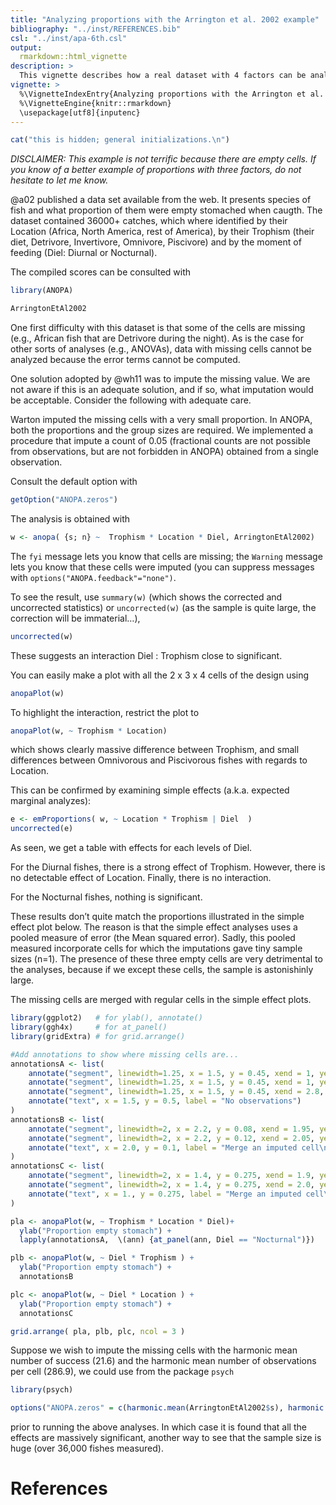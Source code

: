 ```yaml
---
title: "Analyzing proportions with the Arrington et al. 2002 example"
bibliography: "../inst/REFERENCES.bib"
csl: "../inst/apa-6th.csl"
output: 
  rmarkdown::html_vignette
description: >
  This vignette describes how a real dataset with 4 factors can be analyzed.
vignette: >
  %\VignetteIndexEntry{Analyzing proportions with the Arrington et al. 2002 example}
  %\VignetteEngine{knitr::rmarkdown}
  \usepackage[utf8]{inputenc}
---
```


```r
cat("this is hidden; general initializations.\n")
```

_DISCLAIMER: This example is not terrific because there are empty cells. If you know 
of a better example of proportions with three factors, do not hesitate to let me know._

@a02 published a data set available from the web.
It presents species of fish and what proportion of them were empty stomached 
when caugth. The dataset contained 36000+ catches, which where identified by
their Location (Africa, North America, rest of America), by their Trophism
(their diet, Detrivore, Invertivore, Omnivore, Piscivore) and by the moment
of feeding (Diel: Diurnal or Nocturnal).

The compiled scores can be consulted with
```r
library(ANOPA)

ArringtonEtAl2002
```

One first difficulty with this dataset is that some of the cells are missing
(e.g., African fish that are Detrivore during the night). As is the case for 
other sorts of analyses (e.g., ANOVAs), data with missing cells cannot be 
analyzed because the error terms cannot be computed.

One solution adopted by @wh11 was to impute the missing
value. We are not aware if this is an adequate solution, and if so, what imputation
would be acceptable. Consider the following with adequate care.

Warton imputed the missing cells with a very small proportion. In ANOPA, both the 
proportions and the group sizes are required. We implemented a procedure that 
impute a count of 0.05 (fractional counts are not possible from observations, but
are not forbidden in ANOPA) obtained from a single observation.

Consult the default option with 

```r
getOption("ANOPA.zeros")
```

The analysis is obtained with

```r
w <- anopa( {s; n} ~  Trophism * Location * Diel, ArringtonEtAl2002)
```

The `fyi` message lets you know that cells are missing; the `Warning` message lets you 
know that these cells were imputed (you can suppress messages with 
`options("ANOPA.feedback"="none")`.

To see the result, use `summary(w)` (which shows the corrected and uncorrected statistics)
or `uncorrected(w)` (as the sample is quite large, the correction will be immaterial...), 

```r
uncorrected(w)
```

 
These suggests an interaction Diel : Trophism close to significant.

You can easily make a plot with all the 2 x 3 x 4 cells of the design using

```r
anopaPlot(w)
```


To highlight the interaction, restrict the plot to

```r
anopaPlot(w, ~ Trophism * Location)
```

which shows clearly massive difference between Trophism, and small differences between
Omnivorous and Piscivorous fishes with regards to Location.

This can be confirmed by examining simple effects (a.k.a. expected marginal analyzes):

```r
e <- emProportions( w, ~ Location * Trophism | Diel  ) 
uncorrected(e)
```

As seen, we get a table with effects for each levels of Diel.

For the Diurnal fishes, there is a strong effect of Trophism. However, there is
no detectable effect of Location. Finally, there is no interaction.

For the Nocturnal fishes, nothing is significant.

These results don't quite match the proportions illustrated in the simple effect 
plot below. The reason is that the simple effect analyses uses a pooled 
measure of error (the Mean squared error). Sadly, this pooled measured 
incorporate cells for which the imputations gave tiny sample sizes (n=1).
The presence of these three empty cells are very detrimental to the analyses,
because if we except these cells, the sample is astonishinly large.



The missing cells are merged with regular cells in the simple effect plots. 

```r
library(ggplot2)   # for ylab(), annotate()
library(ggh4x)     # for at_panel()
library(gridExtra) # for grid.arrange()

#Add annotations to show where missing cells are...
annotationsA <- list(
    annotate("segment", linewidth=1.25, x = 1.5, y = 0.45, xend = 1, yend = 0.15, color="green", arrow = arrow()),
    annotate("segment", linewidth=1.25, x = 1.5, y = 0.45, xend = 1, yend = 0.10, color="red", arrow = arrow()),
    annotate("segment", linewidth=1.25, x = 1.5, y = 0.45, xend = 2.8, yend = 0.25, color="red", arrow = arrow()),
    annotate("text", x = 1.5, y = 0.5, label = "No observations")
)
annotationsB <- list(
    annotate("segment", linewidth=2, x = 2.2, y = 0.08, xend = 1.95, yend = 0.04, color="red", arrow = arrow()),
    annotate("segment", linewidth=2, x = 2.2, y = 0.12, xend = 2.05, yend = 0.36, color="blue", arrow = arrow()),
    annotate("text", x = 2.0, y = 0.1, label = "Merge an imputed cell\nwith a regular cell")
)
annotationsC <- list(
    annotate("segment", linewidth=2, x = 1.4, y = 0.275, xend = 1.9, yend = 0.285, color="red", arrow = arrow()),
    annotate("segment", linewidth=2, x = 1.4, y = 0.275, xend = 2.0, yend = 0.16, color="blue", arrow = arrow()),
    annotate("text", x = 1., y = 0.275, label = "Merge an imputed cell\nwith a regular cell")
)

pla <- anopaPlot(w, ~ Trophism * Location * Diel)+  
  ylab("Proportion empty stomach") +
  lapply(annotationsA,  \(ann) {at_panel(ann, Diel == "Nocturnal")})

plb <- anopaPlot(w, ~ Diel * Trophism ) +  
  ylab("Proportion empty stomach") +
  annotationsB

plc <- anopaPlot(w, ~ Diel * Location ) +  
  ylab("Proportion empty stomach") +
  annotationsC

grid.arrange( pla, plb, plc, ncol = 3 )
```

Suppose we wish to impute the missing cells with the harmonic mean number
of success (21.6) and the harmonic mean number of observations per cell (286.9), 
we could use from the package `psych` 

```r
library(psych)

options("ANOPA.zeros" = c(harmonic.mean(ArringtonEtAl2002$s), harmonic.mean(ArringtonEtAl2002$n)))
```

prior to running the above analyses. In which case it is found that
all the effects are massively significant, another way to see that
the sample size is huge (over 36,000 fishes measured).






# References

